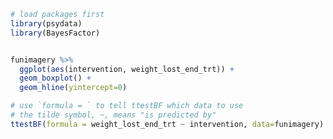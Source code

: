 
```r
# load packages first
library(psydata)
library(BayesFactor)


funimagery %>%
  ggplot(aes(intervention, weight_lost_end_trt)) +
  geom_boxplot() +
  geom_hline(yintercept=0)

# use `formula = ` to tell ttestBF which data to use
# the tilde symbol, ~, means "is predicted by"
ttestBF(formula = weight_lost_end_trt ~ intervention, data=funimagery)
```
